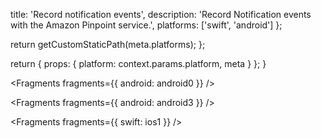 
  title: 'Record notification events',
  description: 'Record Notification events with the Amazon Pinpoint service.',
  platforms: ['swift', 'android']
};

  return getCustomStaticPath(meta.platforms);
};

  return {
    props: {
      platform: context.params.platform,
      meta
    }
  };
}


<Fragments fragments={{ android: android0 }} />


<Fragments fragments={{ android: android3 }} />


<Fragments fragments={{ swift: ios1 }} />
